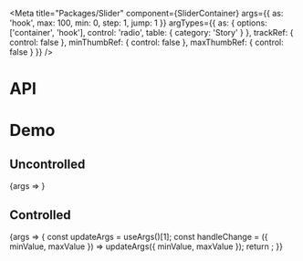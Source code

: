 
<Meta
  title="Packages/Slider"
  component={SliderContainer}
  args={{ as: 'hook', max: 100, min: 0, step: 1, jump: 1 }}
  argTypes={{
    as: { options: ['container', 'hook'], control: 'radio', table: { category: 'Story' } },
    trackRef: { control: false },
    minThumbRef: { control: false },
    maxThumbRef: { control: false }
  }}
/>

# API

<ArgsTable />

# Demo

## Uncontrolled

<Canvas>
  <Story
    name="Uncontrolled"
    argTypes={{ minValue: { control: false }, maxValue: { control: false } }}
  >
    {args => <SliderStory {...args} />}
  </Story>
</Canvas>

## Controlled

<Canvas>
  <Story
    name="Controlled"
    args={{ minValue: 25, maxValue: 75 }}
    argTypes={{ defaultMinValue: { control: false }, defaultMaxValue: { control: false } }}
  >
    {args => {
      const updateArgs = useArgs()[1];
      const handleChange = ({ minValue, maxValue }) => updateArgs({ minValue, maxValue });
      return <SliderStory {...args} onChange={handleChange} />;
    }}
  </Story>
</Canvas>
